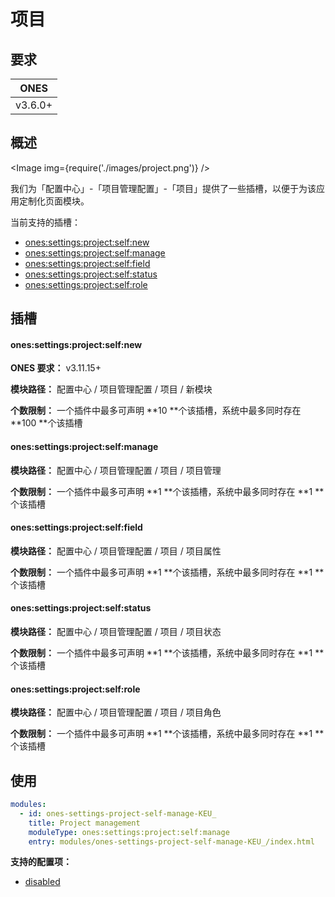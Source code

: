 # 项目

## 要求

|  ONES   |
| :-----: |
| v3.6.0+ |

## 概述

<Image img={require('./images/project.png')} />

我们为「配置中心」-「项目管理配置」-「项目」提供了一些插槽，以便于为该应用定制化页面模块。

当前支持的插槽：

- [ones:settings:project:self:new](#onessettingsprojectselfnew)
- [ones:settings:project:self:manage](#onessettingsprojectselfmanage)
- [ones:settings:project:self:field](#onessettingsprojectselffield)
- [ones:settings:project:self:status](#onessettingsprojectselfstatus)
- [ones:settings:project:self:role](#onessettingsprojectselfrole)

## 插槽

#### ones:settings:project:self:new

**ONES 要求：** v3.11.15+

**模块路径：** 配置中心 / 项目管理配置 / 项目 / 新模块

**个数限制：** 一个插件中最多可声明 **10 **个该插槽，系统中最多同时存在 **100 **个该插槽

#### ones:settings:project:self:manage

**模块路径：** 配置中心 / 项目管理配置 / 项目 / 项目管理

**个数限制：** 一个插件中最多可声明 **1 **个该插槽，系统中最多同时存在 **1 **个该插槽

#### ones:settings:project:self:field

**模块路径：** 配置中心 / 项目管理配置 / 项目 / 项目属性

**个数限制：** 一个插件中最多可声明 **1 **个该插槽，系统中最多同时存在 **1 **个该插槽

#### ones:settings:project:self:status

**模块路径：** 配置中心 / 项目管理配置 / 项目 / 项目状态

**个数限制：** 一个插件中最多可声明 **1 **个该插槽，系统中最多同时存在 **1 **个该插槽

#### ones:settings:project:self:role

**模块路径：** 配置中心 / 项目管理配置 / 项目 / 项目角色

**个数限制：** 一个插件中最多可声明 **1 **个该插槽，系统中最多同时存在 **1 **个该插槽

## 使用

```yaml
modules:
  - id: ones-settings-project-self-manage-KEU_
    title: Project management
    moduleType: ones:settings:project:self:manage
    entry: modules/ones-settings-project-self-manage-KEU_/index.html
```

**支持的配置项：**

- [disabled](../../../../../../reference/config/plugin.yaml#disabled)

